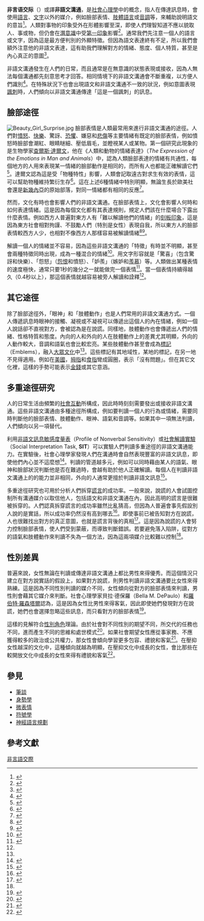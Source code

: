 '''非言语交际'''（{{lang-en|Nonverbal communication}}）或譯'''非語文溝通'''，是[[社會心理學|社會心理學]]中的概念，指人在傳達訊息時，會使用[[語言|語言]]、[[文字|文字]]以外的媒介，例如臉部表情、[[肢體語言|肢體語言]]或[[音調|音調]]等，來輔助說明語文的意旨<ref>{{Cite book|author=Henley, N.M.|title=''Body politics:Power, sex and nonverbal communication''|url=https://archive.org/details/bodypoliticspowe00henl|publisher=Prentice Hall|location=[[紐澤西州|New Jersey]]|year=1977|language=en|accessdate=2011-02-20}}</ref>。人類對事物的印象受外在形體影響至深，即使人們理智知道不應以貌取人、事或物，但仍會在[[潛意識|潛意識]]中受[[第一印象|第一印象]]影響<ref>{{Cite journal|author=Berry, D.S.|coauthor=McArthur, L.Z.|title=Perceiving character in faces:The impact of age-related craniofacial changes in social perception|journal=''[[心理學公報|Psychological Bulletin]]''|publisher=[[美國心理學會|American Psychological Association]] |location=[[華盛頓特區|Washington]]|volume=100|pages=3-18|year=1986|language=en|accessdate=2011-02-20}}</ref>。通常我們先注意一個人的語言或文字，因為這是最方便判別的外顯特徵。但因為語文表達終有不足，所以我們會額外注意他的非語文表達，這有助我們理解對方的情緒、態度、個人特質，甚至是內心真正的意圖<ref>{{Cite book|author=Argyle, Michael|title=''Bodily communicatio''n|url=https://archive.org/details/bodilycommunicat0000argy_n8v3|publisher=International Universities Press|location=[[紐約州|New York]]|year=1975|language=en|accessdate=2011-02-20}}</ref>。

非語文溝通發生在人們的日常，而且通常是在無意識的狀態表現或接收，因為人無法每個溝通都先刻意思考才回答。相同情境下的非語文溝通會不斷重複，以方便人們識別<ref>{{Cite journal|author=[[保羅·艾克曼|Paul Ekman]]|title=Communication through nonverbal behavior:A source of information about an interpersonal relationship|journal=''Affect, cognition, and personality''|pages=390-442|publisher=[[施普林格科學+商業媒體|Springer]]|location=New York|year=1965|language=en|accessdate=2011-02-20}}</ref>。在特殊狀況下也會出現語文和非語文溝通不一致的狀況，例如意圖表現[[諷刺|諷刺]]時，人們傾向以非語文溝通傳達「這是一個諷刺」的訊息。

== 臉部途徑 ==
[[File:Beauty_Girl_Surprise.jpg|thumb]]
臉部表情是人類最常用來進行非語文溝通的途徑。人們對[[憤怒|憤怒]]、[[快樂|快樂]]、驚訝、[[恐懼|恐懼]]、嫌惡和[[悲傷|悲傷]]等主要情緒有既定的臉部表情，例如憤怒時臉部會潮紅、眼睛瞇細、壓低眉毛，並瞪視某人或某物。第一個研究此現象的是生物學家[[查爾斯·達爾文|查爾斯·達爾文]]，他在《人類和動物的情緒表達》（''The Expression of the Emotions in Man and Animals''）中，認為人類臉部表達的情緒有共通性，每個地方的人用來表現某一情緒的臉部動作是相同的，而所有人也都能正確解讀它們<ref>{{Cite book|author=[[查爾斯·達爾文|Charles Robert Darwin]]|title=''The Expression of the Emotions in Man and Animals''|url=https://archive.org/details/expressionemoti05darwgoog|publisher=John Murray|location=[[倫敦|London]]|language=en|year=1872|accessdate=2011-02-19}}</ref>。達爾文認為這是受「物種特性」影響，人類會記取遠古對求生有效的表情，這可以幫助物種維持繁衍生存<ref>{{Cite journal|author=Hansen, C.H.|coauthor=Hansen, R.D.|title=Finding the face in the crowd:An anger superiority effect|journal=''[[個性與社會心理學雜誌|Journal of Personality and Social Psychology]]''|volume=17|pages=917-924|publisher=American Psychological Association|location=Washington|year=1988|language=en|accessdate=2011-02-20}}</ref>。這在上述6種情緒中特別明顯，無論生長於歐美社會還是[[新幾內亞|新幾內亞]]的原始部落，對同一情緒都有相同的反應<ref>{{Cite journal|author=Paul Ekman|coauthor=Friesin, W.V.|title=Constants across cultures in the face and emotion|url=https://archive.org/details/sim_journal-of-personality-and-social-psychology_1971-02_17_2/page/124|journal=''Journal of Personality and Social Psychology''|volume=17|pages=124-129|publisher=American Psychological Association|location=Washington|year=1971|language=en|accessdate=2011-02-20}}</ref>。

然而，文化有時也會影響人們的非語文溝通。在臉部表情上，文化會影響人何時和如何表達情緒。這是因為每個文化都有其表達規則，規定人們該在什麼場合下露出什麼表情。例如西方人普遍對東方人有「難以解讀他們的情緒」的[[刻板印象|刻板印象]]，這是因為東方社會相對拘謹、不鼓勵人們（特別是女性）表現自我，所以東方人的臉部表情較西方人少，也相對不像西方人那樣容易被解讀情緒<ref>{{Cite journal|author=Paul Ekman|coauthor=Friesin, W.V.|title=The repertoire of nonverbal behavior:Categories, origins, usage, and coding|journal=''Semiotica''|volume=1|pages=49-98|publisher=Walter de Gruyter|location=[[柏林|Berlin]]|year=1969|language=en|accessdate=2011-02-20}}</ref><ref>{{Cite book|author=Friesen, W.V|title=''Cultural differences in facial expreesions display rules''|publisher=Unpublished Thesis|location=[[舊金山|San Francisco]]|year=1972|language=en|accessdate=2011-02-20}}</ref>。

解讀一個人的情緒並不容易，因為這些非語文溝通的「特徵」有時並不明顯，甚至會兩種特徵同時出現，成為一種混合的情緒<ref name="Unmasking">{{Cite book|author=Paul Ekman|coauthor=Friesin, W.V.|title=''Unmasking the face''|publisher=Prentice Hall|location=New Jersey|year=1975|language=en|accessdate=2011-02-20}}</ref>。用文字形容就是「驚喜」（包含驚訝和快樂）、「怨怒」（[[怨恨|怨恨]]和憤怒）、「妒羨」（嫉妒和[[羨慕|羨慕]]）等。人類做出某種表情的速度極快，通常只要1秒的幾分之一就能做完一個表情<ref name="Haggard">{{Cite journal|author=Haggard, E.A.|coauthor=Issacs, F.S.|title=Micromomentary facial expressions as indicators of ego mechanisms in psychotherapy|journal=''Methods of research in psychotherapy''|pages=154-165|publisher=Appleton-Century-Crofts|location=New York|year=1966|language=en|accessdate=2011-02-20}}</ref>。當一個表情持續得越久（0.4秒以上），那這個表情就越容易被旁人解讀和詮釋<ref name="Haggard"/>。

== 其它途徑 ==
除了臉部途徑外，「眼神」和「肢體動作」也是人們常用的非語文溝通方式。一個人傳遞訊息時眼神的接觸、凝視或不凝視可以傳遞出這個人的內在情緒，例如一個人說話卻不直視對方，會被認為是在說謊。同樣地，肢體動作也會傳遞出人們的情緒、性格特質和態度。內向的人和外向的人在肢體動作上的差異尤其明顯，外向的人動作較大，音調和語氣也會比較宏亮。某些肢體動作甚至會成為[[標記|標記]]（Emblems），融入[[大眾文化|大眾文化]]中<ref name="Unmasking"/>。這些標記有其地域性，某地的標記，在另一地不見得適用。例如在[[美國|美國]]，[[拇指|拇指]]和[[食指|食指]]彎成圓圈，表示「沒有問題」。但在其它文化裡，這樣的手勢可能表示[[金錢|金錢]]或其它意涵。

== 多重途徑研究 ==
人的日常生活由頻繁的[[社會互動|社會互動]]所構成，因此時時刻刻需要發出或接收非語文溝通。這些非語文溝通由多種途徑所構成，例如要判讀一個人的行為或情緒，需要同時判斷他的臉部表情、肢體動作、眼神、語氣和音調等。如果其中一項無法判讀，人們傾向以另一項替代。

利用[[非語文訊息敏感度量表|非語文訊息敏感度量表]]（Profile of Nonverbal Sensitivity）或[[社會解讀實驗|社會解讀實驗]]（Social Interpretation Task, '''SIT'''）可以實驗人們判讀多重途徑的非語文溝通能力。在實驗後，社會心理學家發現人們在溝通時會自然表現豐富的非語文訊息，即使他們內心並不這麼想<ref>{{Cite journal|author=Archer, D.|coauthor=Akert, R.M.|title=The encoding of meaning:A test of three theories of social interaction|journal=''Sociological Inquiry''|volume=50|pages=393-419|publisher=Wiley-Blackwell|location=[[霍博肯_(紐澤西州)|Hoboken]]|year=1980|language=en|accessdate=2011-02-20}}</ref>。判讀的管道越多元，例如可以同時藉由某人的語氣、眼神和臉部狀況判斷他是否在難過時，會越有助於他人正確解讀。每個人在判讀非語文溝通上的的能力並非相同，外向的人通常更擅於判讀非語文訊息<ref>{{Cite journal|author=Akert, R.M.|coauthor=Panter, A.T.|title=Extraversion and the ability to decode nonverbal communication|url=https://archive.org/details/sim_personality-and-individual-differences_1988_9_6/page/965|journal=''Personality and Individual Differences''|volume=9|pages=965-972|publisher=[[愛思唯爾|Elsevier]]|location=[[阿姆斯特丹|Amsterdam]]|year=1988|language=en|accessdate=2011-02-20}}</ref>。

多重途徑研究也可用於分析人們拆穿[[謊言|謊言]]的成功率。一般來說，說謊的人會試圖控制所有溝通媒介以取信他人，包括語文和非語文溝通在內，因此高明的謊言是很難被拆穿的。人們認真拆穿謊言的成功率雖然比亂猜高，但因為人普遍會事先假設別人說的是實話，所以成功率仍然沒有高到哪去<ref name="DePaulo">{{Cite journal|author=DePaulo, B.M.|title=Nonverbal behavior and self-presentation|url=https://archive.org/details/sim_psychological-bulletin_1992-01_111_1/page/n214|journal=''Psychological Bulletin''|publisher=American Psychological Association|location=Washington|volume=111|pages=203-243|year=1992|language=en|accessdate=2011-02-20}}</ref>。即使事前已被告知對方在說謊，人也很難找出對方的真正意圖，也就是謊言背後的真相<ref>{{Cite journal|author=DePaulo, B.M.|coauthor=Stone, J.I.;Lassiter, G.D.|title=Deceiving and detecting deceit|journal=''The self and social life''|publisher=[[麥格勞-希爾集團|McGraw-Hill]] |location=New York|volume=111|pages=323-370|year=1985|language=en|accessdate=2011-02-20}}</ref>。這是因為說謊的人會努力控制臉部表情，使人們受到蒙蔽，而導致判斷錯誤。若要避免落入陷阱，從對方的語氣和肢體動作來判讀不失為一個方法，因為這兩項媒介比較難以控制<ref name="DePaulo"/>。

== 性別差異 ==
{{See also|性別角色}}
普遍來說，女性無論在判讀或傳達非語文溝通上都比男性來得優秀。而這個情況只建立在對方說實話的假設上，如果對方說謊，則男性判讀非語文溝通要比女性來得熟練。這是因為不同性別判讀的媒介不同，女性傾向從對方的臉部表情來判讀，男性則會藉其它媒介來判斷。社會心理學家貝拉·德保羅（Bella M. DePaulo）和[[羅伯特·羅森塔爾|羅伯特·羅森塔爾]]認為，這是因為女性比男性來得客氣，因此即使她們發現對方在說謊，她們也會選擇忽略這些訊息，而只看對方的臉部表情<ref>{{Cite journal|author=DePaulo, B.M.|coauthor=Rosenthal, R.|title=Telling lies|url=https://archive.org/details/sim_journal-of-personality-and-social-psychology_1979-10_37_10/page/1713|journal=''Journal of Personality and Social Psychology''|publisher=American Psychological Association|location=Washington|volume=37|pages=1713-1722|year=1979|language=en|accessdate=2011-02-20}}</ref>。

這樣的見解符合[[性別角色|性別角色]]理論。由於社會對不同性別的期望不同，所交代的任務也不同，進而產生不同的思維和處世模式<ref>{{Cite book|author=Eagly, A.H.|title=''Sex differences in social behavior:A social role interpretation''|url=https://archive.org/details/sexdifferencesin0000eagl|publisher=Erlbaum|location=New Jersey|year=1987|language=en|accessdate=2011-02-20}}</ref>。如果社會期望女性應從事家務、不應獲得較多的政治或公共權力，那女性會傾向學習更多包容、禮貌和客氣<ref>{{Cite journal|author=Deaux, K.|coauthor=Major, B.|title=Putting gender into context:An interactive model of gender-related behavior|journal=''[[心理學評論|Psychological Review]]''|publisher=American Psychological Association|location=Washington|volume=94|pages=396-389|year=1987|language=en|accessdate=2011-02-20}}</ref>。在壓抑女性越深的文化中，這種傾向就越為明顯，在壓抑文化中成長的女性，會比那些在較開放文化中成長的女性來得有禮貌和客氣<ref>{{Cite book|author=Hall, J.A.|title=''A cross-nonverbal sensitivity''|publisher=Unpublished Manuscript|location=[[麻塞諸塞州|Massachusetts]]|year=1979|language=en|accessdate=2011-02-20}}</ref>。

== 參見 ==
{{Commons category|Non-verbal communication}}
{{Portal|心理學}}
* [[筆談|筆談]]
* [[身勢學|身勢學]]
* [[微表情|微表情]]
* [[符號學|符號學]]
* [[神經語言規劃|神經語言規劃]]

== 參考文獻 ==
{{reflist|2}}

{{隱藏訊息}}
[[Category:非言語交際|]]